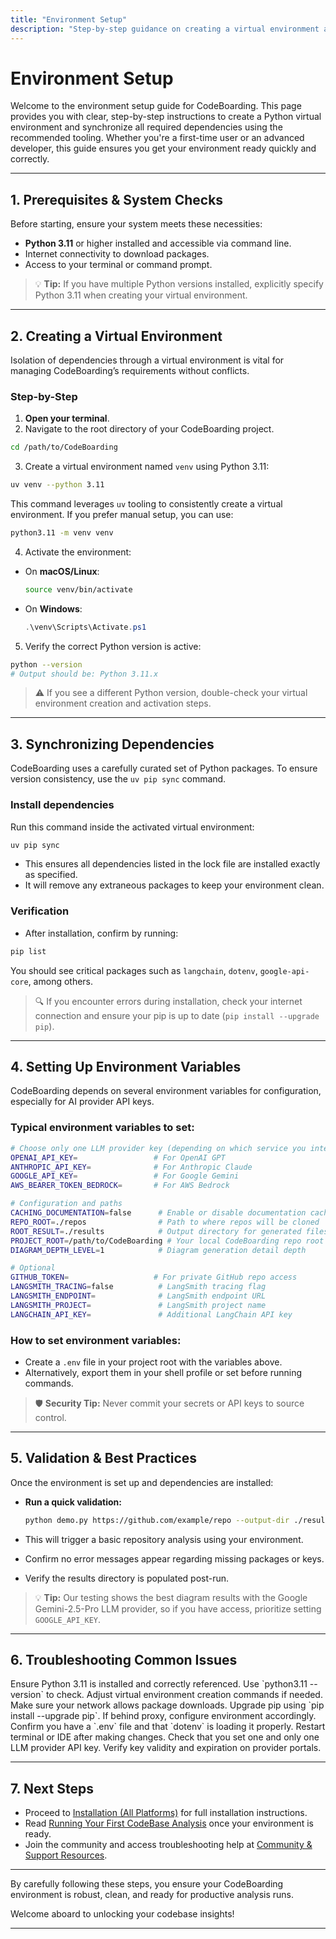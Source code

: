 ```yaml
---
title: "Environment Setup"
description: "Step-by-step guidance on creating a virtual environment and synchronizing required dependencies using the recommended tooling, with tips for both basic and advanced users."
---
```


# Environment Setup

Welcome to the environment setup guide for CodeBoarding. This page provides you with clear, step-by-step instructions to create a Python virtual environment and synchronize all required dependencies using the recommended tooling. Whether you're a first-time user or an advanced developer, this guide ensures you get your environment ready quickly and correctly.

---

## 1. Prerequisites & System Checks

Before starting, ensure your system meets these necessities:

- **Python 3.11** or higher installed and accessible via command line.
- Internet connectivity to download packages.
- Access to your terminal or command prompt.

> 💡 **Tip:** If you have multiple Python versions installed, explicitly specify Python 3.11 when creating your virtual environment.

---

## 2. Creating a Virtual Environment

Isolation of dependencies through a virtual environment is vital for managing CodeBoarding’s requirements without conflicts.

### Step-by-Step

1. **Open your terminal**.
2. Navigate to the root directory of your CodeBoarding project.

```bash
cd /path/to/CodeBoarding
```

3. Create a virtual environment named `venv` using Python 3.11:

```bash
uv venv --python 3.11
```

This command leverages `uv` tooling to consistently create a virtual environment. If you prefer manual setup, you can use:

```bash
python3.11 -m venv venv
```

4. Activate the environment:

- On **macOS/Linux**:

  ```bash
  source venv/bin/activate
  ```

- On **Windows**:

  ```powershell
  .\venv\Scripts\Activate.ps1
  ```

5. Verify the correct Python version is active:

```bash
python --version
# Output should be: Python 3.11.x
```

> ⚠️ If you see a different Python version, double-check your virtual environment creation and activation steps.

---

## 3. Synchronizing Dependencies

CodeBoarding uses a carefully curated set of Python packages. To ensure version consistency, use the `uv pip sync` command.

### Install dependencies

Run this command inside the activated virtual environment:

```bash
uv pip sync
```

- This ensures all dependencies listed in the lock file are installed exactly as specified.
- It will remove any extraneous packages to keep your environment clean.

### Verification

- After installation, confirm by running:
  
```bash
pip list
```

You should see critical packages such as `langchain`, `dotenv`, `google-api-core`, among others.

> 🔍 If you encounter errors during installation, check your internet connection and ensure your pip is up to date (`pip install --upgrade pip`).

---

## 4. Setting Up Environment Variables

CodeBoarding depends on several environment variables for configuration, especially for AI provider API keys.

### Typical environment variables to set:

```bash
# Choose only one LLM provider key (depending on which service you intend to use)
OPENAI_API_KEY=                 # For OpenAI GPT
ANTHROPIC_API_KEY=              # For Anthropic Claude
GOOGLE_API_KEY=                 # For Google Gemini
AWS_BEARER_TOKEN_BEDROCK=       # For AWS Bedrock

# Configuration and paths
CACHING_DOCUMENTATION=false      # Enable or disable documentation caching
REPO_ROOT=./repos                # Path to where repos will be cloned
ROOT_RESULT=./results            # Output directory for generated files
PROJECT_ROOT=/path/to/CodeBoarding # Your local CodeBoarding repo root
DIAGRAM_DEPTH_LEVEL=1            # Diagram generation detail depth

# Optional
GITHUB_TOKEN=                   # For private GitHub repo access
LANGSMITH_TRACING=false          # LangSmith tracing flag
LANGSMITH_ENDPOINT=              # LangSmith endpoint URL
LANGSMITH_PROJECT=               # LangSmith project name
LANGCHAIN_API_KEY=               # Additional LangChain API key
```

### How to set environment variables:

- Create a `.env` file in your project root with the variables above.
- Alternatively, export them in your shell profile or set before running commands.

> 🛡️ **Security Tip:** Never commit your secrets or API keys to source control.

---

## 5. Validation & Best Practices

Once the environment is set up and dependencies are installed:

- **Run a quick validation:**

  ```bash
  python demo.py https://github.com/example/repo --output-dir ./results
  ```

- This will trigger a basic repository analysis using your environment.

- Confirm no error messages appear regarding missing packages or keys.

- Verify the results directory is populated post-run.

> 💡 **Tip:** Our testing shows the best diagram results with the Google Gemini-2.5-Pro LLM provider, so if you have access, prioritize setting `GOOGLE_API_KEY`.

---

## 6. Troubleshooting Common Issues

<AccordionGroup title="Common Issues During Environment Setup">
<Accordion title="Python version mismatch or not found">
Ensure Python 3.11 is installed and correctly referenced. Use `python3.11 --version` to check. Adjust virtual environment creation commands if needed.
</Accordion>
<Accordion title="Dependency installation fails or times out">
Make sure your network allows package downloads. Upgrade pip using `pip install --upgrade pip`. If behind proxy, configure environment accordingly.
</Accordion>
<Accordion title="Environment variables not loaded">
Confirm you have a `.env` file and that `dotenv` is loading it properly. Restart terminal or IDE after making changes.
</Accordion>
<Accordion title="API key errors or missing keys">
Check that you set one and only one LLM provider API key. Verify key validity and expiration on provider portals.
</Accordion>
</AccordionGroup>

---

## 7. Next Steps

- Proceed to [Installation (All Platforms)](/getting-started/setup-installation/installation-multi-platform) for full installation instructions.
- Read [Running Your First CodeBase Analysis](/getting-started/configuration-first-run/first-analysis) once your environment is ready.
- Join the community and access troubleshooting help at [Community & Support Resources](/getting-started/troubleshooting-support/community-links).


---

By carefully following these steps, you ensure your CodeBoarding environment is robust, clean, and ready for productive analysis runs.

Welcome aboard to unlocking your codebase insights!

---